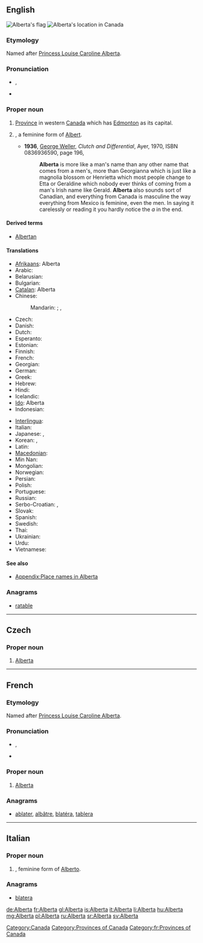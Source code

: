 {{wikipedia}}
==English==
[[Image:Flag of Alberta.svg|thumb|Alberta's flag]]
[[Image:AB-Canada-province.png|thumb|Alberta's location in Canada]]

===Etymology===
Named after [[w:Princess Louise, Duchess of Argyll|Princess Louise Caroline Alberta]].

===Pronunciation===
* {{a|UK}} {{IPA|/ˌælˈbɜː(ɹ).tə/}}, {{SAMPA|/%{l%b3:(r).t@/}}
* {{audio|en-ca-Alberta.ogg|Audio (CA)}}

===Proper noun===
{{en-proper noun}}

# [[province|Province]] in western [[Canada]] which has [[Edmonton]] as its capital.
# {{given name|female|from=Germanic}}, a feminine form of [[Albert]].
#* '''1936''', [[w:George Weller|George Weller]], ''Clutch and Differential'', Ayer, 1970, ISBN 0836936590, page 196,
#*: '''Alberta''' is more like a man's name than any other name that comes from a men's, more than Georgianna which is just like a magnolia blossom or Henrietta which most people change to Etta or Geraldine which nobody ever thinks of coming from a man's Irish name like Gerald. '''Alberta''' also sounds sort of Canadian, and everything from Canada is masculine the way everything from Mexico is feminine, even the men. In saying it carelessly or reading it you hardly notice the ''a'' in the end. 

====Derived terms====
* [[Albertan]]

====Translations====
{{trans-top|province}}
* [[Afrikaans]]: Alberta
* Arabic: {{t|ar|ألبرتا|f|tr='albirta}}
* Belarusian: {{t|be|Альберта|f|tr=Al'bérta|xs=Belarusian}}
* Bulgarian: {{t|bg|Алберта|f|tr=Albérta}}
* [[Catalan]]: Alberta
* Chinese:
*: Mandarin: {{t|cmn|艾伯塔|tr=Àibótǎ|sc=Hani}};  {{qualifier|Taiwan}} {{t|cmn|亞伯達|sc=Hani}},  {{t|cmn|亚伯达|tr=Yàbódá|sc=Hani}}
* Czech: {{t-|cs|Alberta|f}}
* Danish: {{t-|da|Alberta}}
* Dutch: {{t-|nl|Alberta}}
* Esperanto: {{t-|eo|Alberto|xs=Esperanto}}
* Estonian: {{t-|et|Alberta}}
* Finnish: {{t-|fi|Alberta}}
* French: {{t+|fr|Alberta|f}}
* Georgian: {{t|ka|ალბერტა|tr=alberta|sc=Geor|xs=Georgian}}
* German: {{t+|de|Alberta|n}}
* Greek: {{t-|el|Αλμπέρτα|f|tr=Albérta}}
* Hebrew: {{t|he|אלברטה}}
* Hindi: {{t|hi|अलबर्टा|tr=albarṭā|xs=Hindi}}
* Icelandic: {{t+|is|Alberta}}
* [[Ido]]: Alberta
* Indonesian: {{t-|id|Alberta|xs=Indonesian}}
{{trans-mid}}
* [[Interlingua]]: {{t-|ia|Alberta|xs=Interlingua}}
* Italian: {{t+|it|Alberta|f}}
* Japanese: {{t|ja|アルバータ|tr=Arubāta}},  {{t|ja|アルバータ州|tr=Arubāta-shū}}
* Korean: {{t|ko|앨버타|tr=Aelbeota|sc=Hang}},  {{t|ko|앨버타 주|tr=Aelbeota ju|sc=Hang}}
* Latin: {{t-|la|Alberta}}
* [[Macedonian]]: {{t|mk|Алберта|f|tr=Albérta}}
* Min Nan: {{t-|nan|Alberta|xs=Min Nan}}
* Mongolian: {{t|mn|Альберта|tr=Al'bérta|sc=Cyrl|xs=Mongolian}}
* Norwegian: {{t-|no|Alberta}}
* Persian: {{t|fa|آلبرتا}}
* Polish: {{t+|pl|Alberta|f}}
* Portuguese: {{t-|pt|Alberta}}
* Russian: {{t|ru|Альберта|f|tr=Al'bérta}}
* Serbo-Croatian: {{t|sh|Алберта|f|sc=Cyrl|xs=Serbo-Croatian}},  {{t|sh|Alberta|f|xs=Serbo-Croatian}}
* Slovak: {{t-|sk|Alberta|f}}
* Spanish: {{t-|es|Alberta|f}}
* Swedish: {{t+|sv|Alberta}}
* Thai: {{t|th|รัฐแอลเบอร์ตา}}
* Ukrainian: {{t|uk|Альберта|f|tr=Al'bérta|xs=Ukrainian}}
* Urdu: {{t|ur|البرٹا|tr=albarṭā|xs=Urdu}}
* Vietnamese: {{t-|vi|Alberta|xs=Vietnamese}}
{{trans-bottom}}

====See also====
* [[Appendix:Place names in Alberta]]

===Anagrams===
* [[ratable#English|ratable]]
[[Category:Canada]]
[[Category:Provinces of Canada]]

----

==Czech==

===Proper noun===
{{cs-proper noun|g=f}}

# [[#English|Alberta]]

----

==French==

===Etymology===
Named after [[w:Princess Louise, Duchess of Argyll|Princess Louise Caroline Alberta]]. 

===Pronunciation===
* {{IPA|/al.bɛʁ.ta/|lang=fr}}, {{X-SAMPA|/al.bER.ta/}}
* {{rhymes|a|lang=fr}}

===Proper noun===
{{infl|fr|proper noun|g=f}}

# [[#English|Alberta]]

===Anagrams===
* [[ablater#French|ablater]], [[albâtre#French|albâtre]], [[blatéra#French|blatéra]], [[tablera#French|tablera]]
[[Category:fr:Provinces of Canada]]
----

==Italian==

===Proper noun===
{{it-proper noun}} {{f}}

# {{given name|female|lang=it}}, feminine form of [[Alberto]].

===Anagrams===
* [[blatera#Italian|blatera]]

[[de:Alberta]]
[[fr:Alberta]]
[[gl:Alberta]]
[[is:Alberta]]
[[it:Alberta]]
[[li:Alberta]]
[[hu:Alberta]]
[[mg:Alberta]]
[[pl:Alberta]]
[[ru:Alberta]]
[[sr:Alberta]]
[[sv:Alberta]]